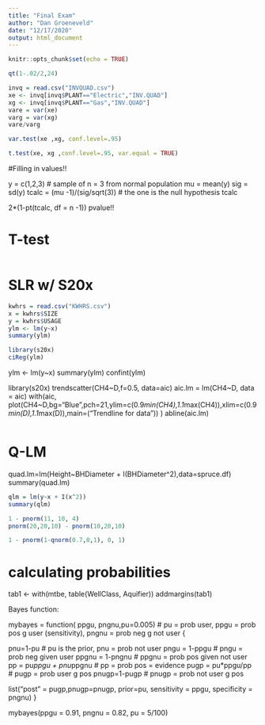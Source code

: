 ```yaml
---
title: "Final Exam"
author: "Dan Groeneveld"
date: "12/17/2020"
output: html_document
---
```


```r
knitr::opts_chunk$set(echo = TRUE)
```



```r
qt(1-.02/2,24)
```
```r
invq = read.csv("INVQUAD.csv")
xe <- invq[invq$PLANT=="Electric","INV.QUAD"]
xg <- invq[invq$PLANT=="Gas","INV.QUAD"]
vare = var(xe)
varg = var(xg)
vare/varg
```
```r
var.test(xe ,xg, conf.level=.95)
```

```r
t.test(xe, xg ,conf.level=.95, var.equal = TRUE)
```


#Filling in values!!

y = c(1,2,3) # sample of n = 3 from normal population
mu = mean(y)
sig = sd(y)
tcalc = (mu -1)/(sig/sqrt(3)) # the one is the null hypothesis
tcalc

2*(1-pt(tcalc, df = n -1)) pvalue!!

# T-test

```r

```


# SLR w/ S20x

```r
kwhrs = read.csv("KWHRS.csv")
x = kwhrs$SIZE
y = kwhrs$USAGE
ylm <- lm(y~x)
summary(ylm)
```

```r
library(s20x)
ciReg(ylm)
```

ylm <- lm(y~x)
summary(ylm)
confint(ylm)


library(s20x)
trendscatter(CH4~D,f=0.5, data=aic)
aic.lm = lm(CH4~D, data = aic)
with(aic, 
plot(CH4~D,bg="Blue",pch=21,ylim=c(0.9*min(CH4),1.1*max(CH4)),xlim=c(0.9*min(D),1.1*max(D)),main=("Trendline for data"))
)
abline(aic.lm)

```r

```


# Q-LM

quad.lm=lm(Height~BHDiameter + I(BHDiameter^2),data=spruce.df)
summary(quad.lm)



```r
qlm = lm(y~x + I(x^2))
summary(qlm)
```

```r
1 - pnorm(11, 10, 4)
pnorm(20,20,10) - pnorm(10,20,10)
```



```r

1 - pnorm(1-qnorm(0.7,0,1), 0, 1)
```




# calculating probabilities

tab1 <- with(mtbe, table(WellClass, Aquifier))
addmargins(tab1)

Bayes function:

mybayes = function( ppgu, pngnu,pu=0.005) # pu = prob user, ppgu = prob pos g user (sensitivity), pngnu = prob neg g not user
{

pnu=1-pu # pu is the prior, pnu = prob not user
pngu = 1-ppgu # pngu = prob neg given user
ppgnu = 1-pngnu # ppgnu = prob pos given not user
pp = pu*ppgu + pnu*ppgnu # pp = prob pos = evidence
pugp = pu*ppgu/pp # pugp = prob user g pos
pnugp=1-pugp # pnugp = prob not user g pos

list("post" = pugp,pnugp=pnugp, prior=pu, sensitivity = ppgu, specificity = pngnu)
}

mybayes(ppgu = 0.91, pngnu = 0.82, pu = 5/100)

